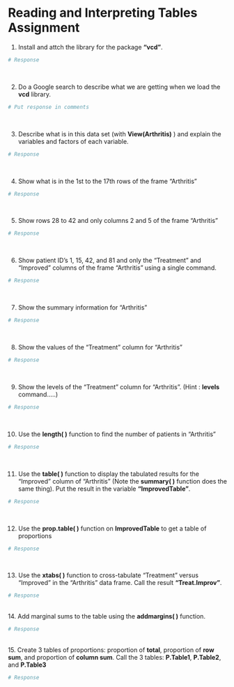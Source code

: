 # Reading and Interpreting Tables Assignment {.unnumbered}

1.  Install and attch the library for the package **"vcd"**.

```r

# Response

```

<br>

2.  Do a Google search to describe what we are getting when we load the **vcd** library.

```r

# Put response in comments

```

<br>

3.  Describe what is in this data set (with **View(Arthritis)** ) and explain the variables and factors of each variable.

```r

# Response


```

<br>

4.  Show what is in the 1st to the 17th rows of the frame “Arthritis”

```r

# Response

```

<br>

5.  Show rows 28 to 42 and only columns 2 and 5 of the frame “Arthritis”

```r

# Response

```

<br>

6.  Show patient ID’s 1, 15, 42, and 81 and only the “Treatment” and “Improved” columns of the frame “Arthritis” using a single command. <br>

```r

# Response

```

<br>

7.  Show the summary information for “Arthritis”

```r

# Response

```

<br>

8.  Show the values of the “Treatment” column for “Arthritis”

```r

# Response
```

<br>

9.  Show the levels of the “Treatment” column for “Arthritis”. (Hint : **levels** command…..)

```r

# Response

```

<br>

10. Use the **length( )** function to find the number of patients in “Arthritis”

```r

# Response

```

<br>

11. Use the **table( )** function to display the tabulated results for the “Improved” column of “Arthritis” (Note the **summary( )** function does the same thing). Put the result in the variable **“ImprovedTable”**.

```r

# Response

```

<br>

12. Use the **prop.table( )** function on **ImprovedTable** to get a table of proportions

```r

# Response

```

<br>

13. Use the **xtabs( )** function to cross-tabulate “Treatment” versus “Improved” in the “Arthritis” data frame. Call the result **“Treat.Improv”**.

```r


# Response

```

<br> 14. Add marginal sums to the table using the **addmargins( )** function.

```r

# Response

```

<br> 15. Create 3 tables of proportions: proportion of **total**, proportion of **row sum**, and proportion of **column sum**. Call the 3 tables: **P.Table1**, **P.Table2**, and **P.Table3**

```r

# Response

```

<br> <br> <br>
